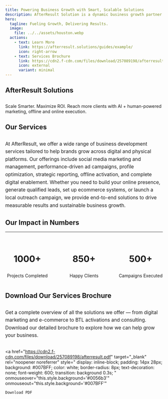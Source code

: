 ```yaml
---
title: Powering Business Growth with Smart, Scalable Solutions
description: AfterResult Solution is a dynamic business growth partner specializing in lead generation, digital marketing, and brand development. We help businesses—big or small—connect with their target audience through strategic online and offline marketing solutions designed to deliver measurable results. Our expertise spans from social media management and SEO to targeted campaigns that boost visibility, engagement, and conversions. At AfterResult Solution, we are committed to driving real impact for our clients by transforming prospects into loyal customers, helping brands grow sustainably in a competitive market.
hero:
  tagline: Fueling Growth, Delivering Results.
  image:
    file: ../../assets/houston.webp
  actions:
    - text: Learn More
      link: https://afterresult.solutions/guides/example/
      icon: right-arrow
    - text: Services Brochure
      link: https://cdn2.f-cdn.com/files/download/257089198/afterresult.pdf
      icon: external
      variant: minimal
---
```



## AfterResult Solutions

<section class="hero">
  <h1></h1>
  <p>Scale Smarter. Maximize ROI. Reach more clients with AI + human-powered marketing, offline and online execution.</p>
</section>


## Our Services

<section class="hero">
  <h1></h1>
  <p style="max-width: 800px; margin: 0 auto; font-size: 1.1em; line-height: 1.6; color: inherit;">
    At AfterResult, we offer a wide range of business development services tailored to help brands grow across digital and physical platforms. Our offerings include social media marketing and management, performance-driven ad campaigns, profile optimization, strategic reporting, offline activation, and complete digital enablement. Whether you need to build your online presence, generate qualified leads, set up ecommerce systems, or launch a local outreach campaign, we provide end-to-end solutions to drive measurable results and sustainable business growth.
  </p>
</section>

## Our Impact in Numbers
---

<section class="hero">
  <h1></h1>
  <div style="
    display: flex;
    flex-direction: row;
    align-items: stretch;
    justify-content: center;
    gap: 40px;
    max-width: 1000px;
    margin: 0 auto;
    text-align: center;
    flex-wrap: nowrap;         /* Force single line */
    ">
    <div style="flex: 0 1 220px;">
      <h3 style="font-size:2em; color:inherit;">1000+</h3>
      <p style="color:inherit;">Projects Completed</p>
    </div>
    <div style="flex: 0 1 220px;">
      <h3 style="font-size:2em; color:inherit;">850+</h3>
      <p style="color:inherit;">Happy Clients</p>
    </div>
    <div style="flex: 0 1 220px;">
      <h3 style="font-size:2em; color:inherit;">500+</h3>
      <p style="color:inherit;">Campaigns Executed</p>
    </div>
  </div>
</section>

## Download Our Services Brochure

<section class="hero">
  <h1></h1>
  <p style="max-width: 700px; margin: 0 auto 30px; font-size: 1.1em; line-height: 1.6; color: inherit;">
    Get a complete overview of all the solutions we offer — from digital marketing and e-commerce to BTL activations and consulting. Download our detailed brochure to explore how we can help grow your business.
  </p>

  <a 
    href="https://cdn2.f-cdn.com/files/download/257089198/afterresult.pdf" 
    target="_blank" 
    rel="noopener noreferrer"
    style="
      display: inline-block;
      padding: 14px 28px;
      background: #007BFF;
      color: white;
      border-radius: 8px;
      text-decoration: none;
      font-weight: 600;
      transition: background 0.3s;
    "
    onmouseover="this.style.background='#0056b3'" 
    onmouseout="this.style.background='#007BFF'"
  >
    Download PDF
  </a>
</section>

<script type="module" src="https://unpkg.com/@splinetool/viewer@1.10.42/build/spline-viewer.js"></script>
<spline-viewer url="https://prod.spline.design/02THMjHa3YATTVxW/scene.splinecode"></spline-viewer>
